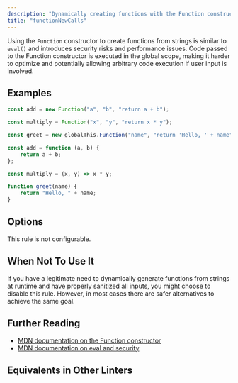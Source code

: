 ```yaml
---
description: "Dynamically creating functions with the Function constructor is insecure and slow."
title: "functionNewCalls"
---
```



<RuleSummary plugin="ts" rule="functionNewCalls" />

Using the `Function` constructor to create functions from strings is similar to `eval()` and introduces security risks and performance issues.
Code passed to the Function constructor is executed in the global scope, making it harder to optimize and potentially allowing arbitrary code execution if user input is involved.

## Examples

<Tabs>
<TabItem label="❌ Incorrect">

```ts
const add = new Function("a", "b", "return a + b");

const multiply = Function("x", "y", "return x * y");

const greet = new globalThis.Function("name", "return 'Hello, ' + name");
```

</TabItem>
<TabItem label="✅ Correct">

```ts
const add = function (a, b) {
	return a + b;
};

const multiply = (x, y) => x * y;

function greet(name) {
	return "Hello, " + name;
}
```

</TabItem>
</Tabs>

## Options

This rule is not configurable.

## When Not To Use It

If you have a legitimate need to dynamically generate functions from strings at runtime and have properly sanitized all inputs, you might choose to disable this rule.
However, in most cases there are safer alternatives to achieve the same goal.

## Further Reading

- [MDN documentation on the Function constructor](https://developer.mozilla.org/en-US/docs/Web/JavaScript/Reference/Global_Objects/Function/Function)
- [MDN documentation on eval and security](https://developer.mozilla.org/en-US/docs/Web/JavaScript/Reference/Global_Objects/eval#never_use_direct_eval!)

## Equivalents in Other Linters

<RuleEquivalents pluginId="ts" ruleId="functionNewCalls" />
